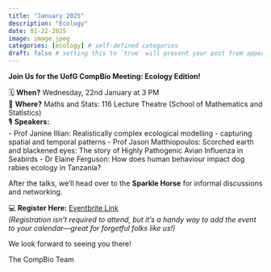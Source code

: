 ```yaml
---
title: "January 2025"
description: "Ecology"
date: 01-22-2025
image: image.jpeg
categories: [ecology] # self-defined categories
draft: false # setting this to `true` will prevent your post from appearing on your listing page until you're ready!
---
```


**Join Us for the UofG CompBio Meeting: Ecology Edition!**

🗓 **When?** Wednesday, 22nd January at 3 PM\
📍 **Where?** Maths and Stats: 116 Lecture Theatre (School of Mathematics and Statistics)\
🎙 **Speakers:**\
- Prof Janine Illian: Realistically complex ecological modelling - capturing spatial and temporal patterns
- Prof Jason Matthiopoulos: Scorched earth and blackened eyes: The story of Highly Pathogenic Avian Influenza in Seabirds
- Dr Elaine Ferguson: How does human behaviour impact dog rabies ecology in Tanzania?

After the talks, we’ll head over to the **Sparkle Horse** for informal discussions and networking.

💻 **Register Here:** [Eventbrite Link](https://www.eventbrite.co.uk/e/uog-compbio-meeting-ecology-tickets-1117760745479?aff=oddtdtcreator)\
*(Registration isn’t required to attend, but it’s a handy way to add the event to your calendar—great for forgetful folks like us!)*

We look forward to seeing you there!

The CompBio Team
